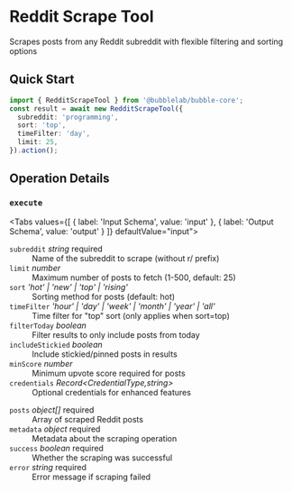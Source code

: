 # Reddit Scrape Tool

Scrapes posts from any Reddit subreddit with flexible filtering and sorting options


## Quick Start

```typescript
import { RedditScrapeTool } from '@bubblelab/bubble-core';
const result = await new RedditScrapeTool({
  subreddit: 'programming',
  sort: 'top',
  timeFilter: 'day',
  limit: 25,
}).action();
```

## Operation Details

### `execute`

<Tabs values={[
  { label: 'Input Schema', value: 'input' },
  { label: 'Output Schema', value: 'output' }
]} defaultValue="input">
  <TabItem value="input">

<div className="schema-card">
<dl>
  <dt><code>subreddit</code> <em>string</em> <span style={{color:'#d32f2f',fontWeight:600}}>required</span></dt>
  <dd>Name of the subreddit to scrape (without r/ prefix)</dd>

  <dt><code>limit</code> <em>number</em> </dt>
  <dd>Maximum number of posts to fetch (1-500, default: 25)</dd>

  <dt><code>sort</code> <em>'hot' | 'new' | 'top' | 'rising'</em> </dt>
  <dd>Sorting method for posts (default: hot)</dd>

  <dt><code>timeFilter</code> <em>'hour' | 'day' | 'week' | 'month' | 'year' | 'all'</em> </dt>
  <dd>Time filter for "top" sort (only applies when sort=top)</dd>

  <dt><code>filterToday</code> <em>boolean</em> </dt>
  <dd>Filter results to only include posts from today</dd>

  <dt><code>includeStickied</code> <em>boolean</em> </dt>
  <dd>Include stickied/pinned posts in results</dd>

  <dt><code>minScore</code> <em>number</em> </dt>
  <dd>Minimum upvote score required for posts</dd>

  <dt><code>credentials</code> <em>Record&lt;CredentialType,string&gt;</em> </dt>
  <dd>Optional credentials for enhanced features</dd>
</dl>

</div>

  </TabItem>
  <TabItem value="output">

<div className="schema-card">
<dl>
  <dt><code>posts</code> <em>object[]</em> <span style={{color:'#d32f2f',fontWeight:600}}>required</span></dt>
  <dd>Array of scraped Reddit posts</dd>

  <dt><code>metadata</code> <em>object</em> <span style={{color:'#d32f2f',fontWeight:600}}>required</span></dt>
  <dd>Metadata about the scraping operation</dd>

  <dt><code>success</code> <em>boolean</em> <span style={{color:'#d32f2f',fontWeight:600}}>required</span></dt>
  <dd>Whether the scraping was successful</dd>

  <dt><code>error</code> <em>string</em> <span style={{color:'#d32f2f',fontWeight:600}}>required</span></dt>
  <dd>Error message if scraping failed</dd>
</dl>

</div>

  </TabItem>
</Tabs>

